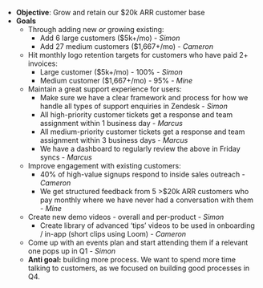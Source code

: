 - **Objective**: Grow and retain our $20k ARR customer base
- **Goals**
  - Through adding new _or_ growing existing:
      - Add 6 large customers ($5k+/mo) - _Simon_
      - Add 27 medium customers ($1,667+/mo) - _Cameron_
  - Hit monthly logo retention targets for customers who have paid 2+ invoices:
    - Large customer ($5k+/mo) - 100% - _Simon_
    - Medium customer ($1,667+/mo) - 95% - _Mine_
  - Maintain a great support experience for users:
    - Make sure we have a clear framework and process for how we handle all types of support enquiries in Zendesk - _Simon_
    - All high-priority customer tickets get a response and team assignment within 1 business day - _Marcus_
    - All medium-priority customer tickets get a response and team assignment within 3 business days - _Marcus_
    - We have a dashboard to regularly review the above in Friday syncs - _Marcus_
  - Improve engagement with existing customers:
    - 40% of high-value signups respond to inside sales outreach - _Cameron_
    - We get structured feedback from 5 >$20k ARR customers who pay monthly where we have never had a conversation with them - _Mine_
  - Create new demo videos - overall and per-product - _Simon_
    - Create library of advanced ‘tips’ videos to be used in onboarding / in-app (short clips using Loom) - _Cameron_
  - Come up with an events plan and start attending them if a relevant one pops up in Q1 - _Simon_
  - **Anti goal:** building more process. We want to spend more time talking to customers, as we focused on building good processes in Q4.

